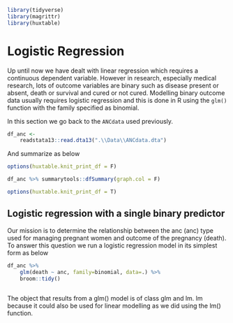 ```r
library(tidyverse)
library(magrittr)
library(huxtable)
```

# Logistic Regression

Up until now we have dealt with linear regression which requires a continuous 
dependent variable. However in research, especially medical research, lots of 
outcome variables are binary such as disease present or absent, death or 
survival and cured or not cured. Modelling binary outcome data usually requires 
logistic regression and this is done in R using the `glm()` function with the 
family specified as binomial.

In this section we go back to the `ANCdata` used previously.

```r
df_anc <- 
    readstata13::read.dta13(".\\Data\\ANCdata.dta")
```

And summarize as below

```r
options(huxtable.knit_print_df = F)
```

```r
df_anc %>% summarytools::dfSummary(graph.col = F)
```

```r
options(huxtable.knit_print_df = T)
```

## Logistic regression with a single binary predictor
Our mission is to determine the relationship between the anc (anc) type used for 
managing pregnant women and outcome of the pregnancy (death). To answer this 
question we run a logistic regression model in its simplest form as below

```r
df_anc %>% 
    glm(death ~ anc, family=binomial, data=.) %>% 
    broom::tidy()
    
```


The object that results from a glm() model is of class glm and lm. lm because it could also
be used for linear modelling as we did using the lm() function.

